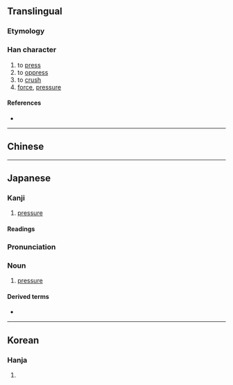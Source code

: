 {{character info/new}}
{{also|壓|压}}
==Translingual==
{{Han simplified forms|壓|圧|压}}
===Etymology===
{{Han simp|壓|f=厭|t=厂}}

===Han character===
{{Han char|rn=32|rad=土|as=02|sn=5|four=|canj=MG,XMG|ids=⿸厂土}}

# to [[press]]
# to [[oppress]]
# to [[crush]]
# [[force]], [[pressure]]

====References====
* {{Han ref|kx=0223.091|dkj=04879|hdz=10068.071|uh=5727|ud=22311}}

----

==Chinese==
{{zh-see|壓|v}}

----

==Japanese==
{{ja-kanji forms|圧|壓}}

===Kanji===
{{ja-kanji|grade=5|rs=土02|style=s|kyu=壓}}

# [[pressure]]

====Readings====
{{ja-readings|goon=[[よう]](yō) < [[えふ]] (yepu) |kanon=[[おう]](ō) < [[あふ]] (apu) |kanyoon=[[あつ]] (atsu)|kun=[[おさえる|お-さえる]] (o-saeru)}}

{{ja-kanjitab|あつ|yomi=kanyoon}}

===Pronunciation===
{{ja-pron|yomi=kanyoon|あつ}}

===Noun===
{{ja-noun|あつ}}

# [[pressure]]

====Derived terms====
* {{ja-r|側圧|そくあつ|[[lateral]] [[pressure]]}}

----

==Korean==

===Hanja===
{{ko-hanja|hangeul=압|rv=ap|mr=ap}}

# {{defn|lang=ko|sort=土02}}